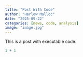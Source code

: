 ```yaml
---
title: "Post With Code"
author: "Harlow Malloc"
date: "2025-09-22"
categories: [news, code, analysis]
image: "image.jpg"
---
```


This is a post with executable code.

```r
1 + 1
```
